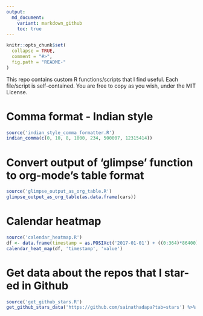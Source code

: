 ```yaml
---
output:
  md_document:
    variant: markdown_github
    toc: true
---
```


<!-- README.md is generated from README.Rmd. Please edit that file -->

```r
knitr::opts_chunk$set(
  collapse = TRUE,
  comment = "#>",
  fig.path = "README-"
)
```

This repo contains custom R functions/scripts that I find useful. Each file/script is self-contained. You are free to copy as you wish, under the MIT License.

# Comma format - Indian style
```r
source('indian_style_comma_formatter.R')
indian_comma(c(0, 10, 8, 1000, 234, 500007, 12315414))
```

# Convert output of 'glimpse' function to org-mode's table format
```r
source('glimpse_output_as_org_table.R')
glimpse_output_as_org_table(as.data.frame(cars))
```

# Calendar heatmap
```r
source('calendar_heatmap.R')
df <- data.frame(timestamp = as.POSIXct('2017-01-01') + ((0:364)*86400), value = rnorm(365))
calendar_heat_map(df, 'timestamp', 'value')
```

# Get data about the repos that I star-ed in Github
```r
source('get_github_stars.R')
get_github_stars_data('https://github.com/sainathadapa?tab=stars') %>% glimpse
```


